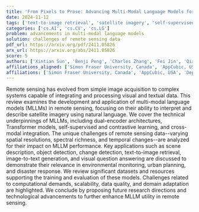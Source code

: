 ```yaml
---
title: 'From Pixels to Prose: Advancing Multi-Modal Language Models for Remote Sensing'
date: 2024-11-12
tags: ['text-to-image retrieval', 'satellite imagery', 'self-supervised learning', 'scene description', 'urban planning', 'contrastive learning', 'image-to-text generation', 'Transformer models', 'environmental monitoring', 'data quality', 'scalability', 'datasets', 'remote sensing', 'cross-modal integration', 'dual-encoder architectures', 'computational demands', 'object detection', 'multi-modal language models', 'disaster response', 'domain adaptation', 'visual question answering', 'change detection']
categories: ['cs.AI', 'cs.CV', 'cs.LG']
problem: advancements in multi-modal language models
solution: challenges of remote sensing data
pdf_url: https://arxiv.org/pdf/2411.05826
arx_url: https://arxiv.org/abs/2411.05826
score: 5
authors: ['Xintian Sun', 'Benji Peng', 'Charles Zhang', 'Fei Jin', 'Qian Niu', 'Junyu Liu', 'Keyu Chen', 'Ming Li', 'Pohsun Feng', 'Ziqian Bi', 'Ming Liu', 'Yichao Zhang']
affiliations_aligned: ['Simon Fraser University, Canada', 'AppCubic, USA', 'AppCubic, USA', 'Depth LLC, USA', 'Kyoto University, Japan', 'Kyoto University, Japan', 'Georgia Institute of Technology, USA', 'Georgia Institute of Technology, USA', 'National Taiwan Normal University, ROC', 'Purdue University, USA', 'Purdue University, USA', 'The University of Texas at Dallas, USA']
affiliations: ['Simon Fraser University, Canada', 'AppCubic, USA', 'Depth LLC, USA', 'The University of Texas at Dallas, USA', 'Purdue University, USA', 'National Taiwan Normal University, ROC', 'Kyoto University, Japan', 'Georgia Institute of Technology, USA']
---
```



Remote sensing has evolved from simple image acquisition to complex systems capable of integrating and processing visual and textual data. This review examines the development and application of multi-modal language models (MLLMs) in remote sensing, focusing on their ability to interpret and describe satellite imagery using natural language. We cover the technical underpinnings of MLLMs, including dual-encoder architectures, Transformer models, self-supervised and contrastive learning, and cross-modal integration. The unique challenges of remote sensing data--varying spatial resolutions, spectral richness, and temporal changes--are analyzed for their impact on MLLM performance. Key applications such as scene description, object detection, change detection, text-to-image retrieval, image-to-text generation, and visual question answering are discussed to demonstrate their relevance in environmental monitoring, urban planning, and disaster response. We review significant datasets and resources supporting the training and evaluation of these models. Challenges related to computational demands, scalability, data quality, and domain adaptation are highlighted. We conclude by proposing future research directions and technological advancements to further enhance MLLM utility in remote sensing.